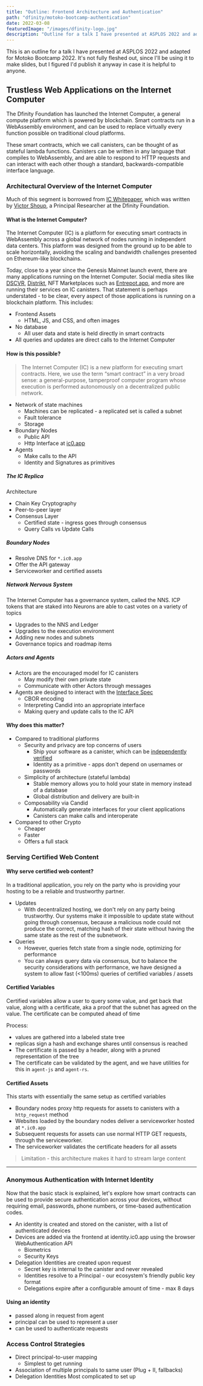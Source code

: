 ```yaml
---
title: "Outline: Frontend Architecture and Authentication"
path: "dfinity/motoko-bootcamp-authentication"
date: 2022-03-08
featuredImage: "/images/dfinity-logo.jpg"
description: "Outline for a talk I have presented at ASPLOS 2022 and adapted for Motoko Bootcamp 2022"
---
```


This is an outline for a talk I have presented at ASPLOS 2022 and adapted for Motoko Bootcamp 2022. It's not fully fleshed out, since I'll be using it to make slides, but I figured I'd publish it anyway in case it is helpful to anyone.

## Trustless Web Applications on the Internet Computer

The Dfinity Foundation has launched the Internet Computer, a general compute platform which is powered by blockchain. Smart contracts run in a WebAssembly environment, and can be used to replace virtually every function possible on traditional cloud platforms.

These smart contracts, which we call canisters, can be thought of as stateful lambda functions. Canisters can be written in any language that compiles to WebAssembly, and are able to respond to HTTP requests and can interact with each other though a standard, backwards-compatible interface language.

### Architectural Overview of the Internet Computer

Much of this segment is borrowed from [IC Whitepaper](https://dfinity.org/whitepaper.pdf), which was written by [Victor Shoup](https://www.shoup.net/), a Principal Researcher at the Dfinity Foundation.

#### What is the Internet Computer?

The Internet Computer (IC) is a platform for executing smart contracts in WebAssembly across a global network of nodes running in independent data centers. This platform was designed from the ground up to be able to scale horizontally, avoiding the scaling and bandwidth challenges presented on Ethereum-like blockchains.

Today, close to a year since the Genesis Mainnet launch event, there are many applications running on the Internet Computer. Social media sites like [DSCVR](https://dscvr.one), [Distrikt](https://distrikt.app), NFT Marketplaces such as [Entrepot.app](https://entrepot.app), and more are running their services on IC canisters. That statement is perhaps understated - to be clear, every aspect of those applications is running on a blockchain platform. This includes:
* Frontend Assets
    * HTML, JS, and CSS, and often images
* No database
    * All user data and state is held directly in smart contracts
* All queries and updates are direct calls to the Internet Computer

#### How is this possible?

> The Internet Computer (IC) is a new platform for executing smart contracts. Here, we use the term “smart contract” in a very broad sense: a general-purpose, tamperproof computer program whose execution is performed autonomously on a decentralized
public network.

* Network of state machines
    * Machines can be replicated - a replicated set is called a subnet
    * Fault tolerance
    * Storage
* Boundary Nodes
    * Public API
    * Http Interface at [ic0.app](https://ic0.app)
* Agents
    * Make calls to the API
    * Identity and Signatures as primitives


##### The IC Replica

Architecture
* Chain Key Cryptography
* Peer-to-peer layer
* Consensus Layer
    * Certified state - ingress goes through consensus
    * Query Calls vs Update Calls

##### Boundary Nodes

* Resolve DNS for `*.ic0.app`
* Offer the API gateway
* Serviceworker and certified assets

##### Network Nervous System

The Internet Computer has a governance system, called the NNS. ICP tokens that are staked into Neurons are able to cast votes on a variety of topics
* Upgrades to the NNS and Ledger
* Upgrades to the execution environment
* Adding new nodes and subnets
* Governance topics and roadmap items

##### Actors and Agents
* Actors are the encouraged model for IC canisters
    * May modify their own private state
    * Communicate with other Actors through messages
* Agents are designed to interact with the [Interface Spec](https://smartcontracts.org/docs/interface-spec/index.html)
    * CBOR encoding
    * Interpreting Candid into an appropriate interface
    * Making query and update calls to the IC API

#### Why does this matter?

* Compared to traditional platforms
    * Security and privacy are top concerns of users
        * Ship your software as a canister, which can be [independently verified](https://covercode.ooo/)
        * Identity as a primitive - apps don't depend on usernames or passwords
    * Simplicity of architecture (stateful lambda)
        * Stable memory allows you to hold your state in memory instead of a database
        * Global distribution and delivery are built-in
    * Composability via Candid
        * Automatically generate interfaces for your client applications
        * Canisters can make calls and interoperate
* Compared to other Crypto
    * Cheaper
    * Faster
    * Offers a full stack

### Serving Certified Web Content

#### Why serve certified web content?
In a traditional application, you rely on the party who is providing your hosting to be a reliable and trustworthy partner. 

* Updates
    * With decentralized hosting, we don't rely on any party being trustworthy. Our systems make it impossible to update state without going through consensus, because a malicious node could not produce the correct, matching hash of their state without having the same state as the rest of the subnetwork.
* Queries
    * However, queries fetch state from a single node, optimizing for performance
    * You can always query data via consensus, but to balance the security considerations with performance, we have designed a system to allow fast (\<100ms) queries of certified variables / assets

#### Certified Variables

Certified variables allow a user to query some value, and get back that value, along with a certificate, aka a proof that the subnet has agreed on the value. The certificate can be computed ahead of time

Process:
* values are gathered into a labeled state tree
* replicas sign a hash and exchange shares until consensus is reached
* The certificate is passed by a header, along with a pruned representation of the tree
* The certificate can be validated by the agent, and we have utilities for this in `agent-js` and `agent-rs`.


#### Certified Assets
This starts with essentially the same setup as certified variables

* Boundary nodes proxy http requests for assets to canisters with a `http_request` method
* Websites loaded by the boundary nodes deliver a serviceworker hosted at `*.ic0.app`
* Subsequent requests for assets can use normal HTTP GET requests, through the serviceworker.
* The serviceworker validates the certificate headers for all assets

> Limitation - this architecture makes it hard to stream large content

___

### Anonymous Authentication with Internet Identity

Now that the basic stack is explained, let's explore how smart contracts can be used to provide secure authentication across your devices, without requiring email, passwords, phone numbers, or time-based authentication codes.

* An identity is created and stored on the canister, with a list of authenticated devices
* Devices are added via the frontend at identity.ic0.app using the browser WebAuthentication API
    * Biometrics
    * Security Keys
* Delegation Identities are created upon request
    * Secret key is internal to the canister and never revealed
    * Identities resolve to a Principal - our ecosystem's friendly public key format
    * Delegations expire after a configurable amount of time - max 8 days

#### Using an identity

* passed along in request from agent
* principal can be used to represent a user
* can be used to authenticate requests

### Access Control Strategies
* Direct principal-to-user mapping
    * Simplest to get running
* Association of multiple principals to same user (Plug + II, fallbacks)
* Delegation Identities
    Most complicated to set up
